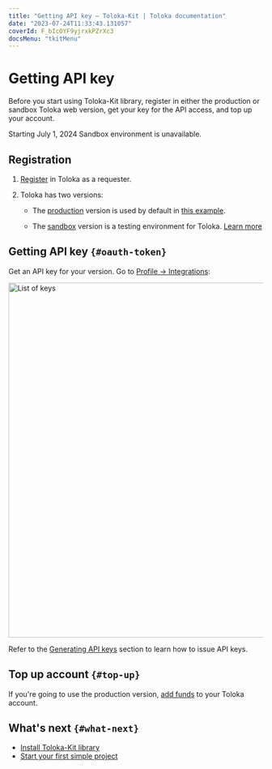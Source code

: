```yaml
---
title: "Getting API key — Toloka-Kit | Toloka documentation"
date: "2023-07-24T11:33:43.131057"
coverId: F_bIcOYF9yjrxkPZrXc3
docsMenu: "tkitMenu"
---
```


# Getting API key

Before you start using Toloka-Kit library, register in either the production or sandbox Toloka web version, get your key for the API access, and top up your account.

<Note mode="restriction" title="Alert">

Starting July 1, 2024 Sandbox environment is unavailable.

</Note>

## Registration

1. [Register](/docs/guide/access) in Toloka as a requester.

1. Toloka has two versions:

    - The [production](https://platform.toloka.ai/auth?role=REQUESTER) version is used by default in [this example](/docs/toloka-kit/recipes/learn-basics).

    - The [sandbox](https://platform.sandbox.toloka.ai/auth?role=REQUESTER) version is a testing environment for Toloka. [Learn more](/docs/guide/sandbox)

## Getting API key `{#oauth-token}`

Get an API key for your version. Go to [Profile → Integrations](https://platform.toloka.ai/requester/profile/integration):

<Image width="700px" withBackground imageId="e12badf3c4c7296d99750b5ba887635a" alt="List of keys" />

Refer to the [Generating API keys](/docs/guide/api-token) section to learn how to issue API keys.

## Top up account `{#top-up}`

If you're going to use the production version, [add funds](/docs/guide/refill) to your Toloka account.

## What's next `{#what-next}`

- [Install Toloka-Kit library](/docs/toloka-kit/quick-start)
- [Start your first simple project](/docs/toloka-kit/recipes/learn-basics)